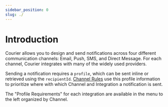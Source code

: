 ```yaml
---
sidebar_position: 0
slug: ./
---
```


# Introduction

Courier allows you to design and send notifications across four different communication channels: Email, Push, SMS, and Direct Message. For each channel, Courier integrates with many of the widely used providers.

Sending a notification requires a `profile`, which can be sent inline or retrieved using the `recipientId`. [Channel Rules](../../reference/vocabulary#channel-rules) use this profile information to prioritize where with which Channel and Integration a notification is sent.

The "Profile Requirements" for each integration are available in the menu to the left organized by Channel.
